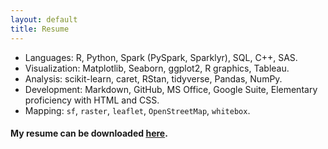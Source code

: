 ```yaml
--- 
layout: default 
title: Resume 
---
```


-   Languages: R, Python, Spark (PySpark, Sparklyr), SQL, C++, SAS.
-   Visualization: Matplotlib, Seaborn, ggplot2, R graphics, Tableau.
-   Analysis: scikit-learn, caret, RStan, tidyverse, Pandas, NumPy.
-   Development: Markdown, GitHub, MS Office, Google Suite, Elementary
    proficiency with HTML and CSS.
-   Mapping: `sf`, `raster`, `leaflet`, `OpenStreetMap`, `whitebox`.

#### My resume can be downloaded [here](downloads/Matthew\ Coleman\ Resume.pdf).
